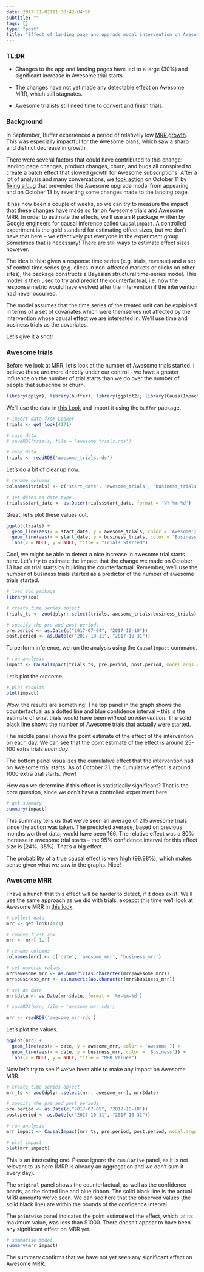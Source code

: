 ```yaml
---
date: 2017-11-01T11:38:42-04:00
subtitle: ""
tags: []
type: "post"
title: "Effect of landing page and upgrade modal intervention on Awesome MRR"
---
```


### TL;DR

 - Changes to the app and landing pages have led to a large (30%) and significant increase in Awesome trial starts.
 
 - The changes have not yet made any detectable effect on Awesome MRR, which still stagnates. 
 
 - Awesome trialists still need time to convert and finish trials.
 
### Background
In September, Buffer experienced a period of relatively low [MRR growth](https://github.com/bufferapp/buffer-analysis/blob/master/deliverables/september_mrr_analysis.md). This was especially impactful for the Awesome plans, which saw a sharp and distinct decrease in growth. 

There were several factors that could have contributed to this change: landing page changes, product changes, churn, and bugs all conspired to create a batch effect that slowed growth for Awesome subscriptions. After a lot of analysis and many conversations, we [took action](https://paper.dropbox.com/doc/Meeting-notes-Awesome-trial-decline-Landing-page-changes-cR1SIYptglsspqVOnN0He) on October 11 by [fixing a bug](https://buffer.slack.com/archives/C14F676AZ/p1507709680000379?thread_ts=1507624638.000063&cid=C14F676AZ) that prevented the Awesome upgrade modal from appearing and on October 13 by reverting some changes made to the landing page.

It has now been a couple of weeks, so we can try to measure the impact that these changes have made so far on Awesome trials and Awesome MRR. In order to estimate the effects, we'll use an R package written by Google engineers for causal inference called `CausalImpact`. A controlled experiment is the gold standard for estimating effect sizes, but we don't have that here -- we effectively put everyone in the experiment group. Sometimes that is necessary! There are still ways to estimate effect sizes however.

The idea is this: given a response time series (e.g. trials, revenue) and a set of control time series (e.g. clicks in non-affected markets or clicks on other sites), the package constructs a Bayesian structural time-series model. This model is then used to try and predict the counterfactual, i.e. how the response metric would have evolved after the intervention if the intervention had never occurred. 

The model assumes that the time series of the treated unit can be explained in terms of a set of covariates which were themselves not affected by the intervention whose causal effect we are interested in. We'll use time and business trials as the covariates.

Let's give it a shot!

### Awesome trials
Before we look at MRR, let's look at the number of Awesome trials started. I believe these are more directly under our control - we have a greater influence on the number of trial starts than we do over the number of people that subscribe or churn.

```r
library(dplyr); library(buffer); library(ggplot2); library(CausalImpact)
```

We'll use the data in [this Look](https://looker.buffer.com/looks/4171) and import it using the `buffer` package.

```r
# import data from Looker
trials <- get_look(4171)
```

```r
# save data
# saveRDS(trials, file = 'awesome_trials.rds')

# read data
trials <- readRDS('awesome_trials.rds')
```

Let's do a bit of cleanup now.

```r
# rename columns
colnames(trials) <- c('start_date', 'awesome_trials', 'business_trials')

# set dates as date type
trials$start_date <- as.Date(trials$start_date, format = '%Y-%m-%d')
```

Great, let's plot these values out.

```r
ggplot(trials) +
  geom_line(aes(x = start_date, y = awesome_trials, color = 'Awesome')) +
  geom_line(aes(x = start_date, y = business_trials, color = 'Business')) +
  labs(x = NULL, y = NULL, title = "Trials Started")
```

Cool, we might be able to detect a nice increase in awesome trial starts here. Let's try to estimate the impact that the change we made on October 13 had on trial starts by building the counterfactual. Remember, we'll use the number of business trials started as a predictor of the number of awesome trials started. 

```r
# load zoo package
library(zoo)

# create time series object
trials_ts <- zoo(dplyr::select(trials, awesome_trials:business_trials), trials$start_date)

# specify the pre and post periods
pre.period <- as.Date(c("2017-07-04", "2017-10-10"))
post.period <- as.Date(c("2017-10-11", "2017-10-31"))
```

To perform inference, we run the analysis using the `CausalImpact` command.

```r
# run analysis
impact <- CausalImpact(trials_ts, pre.period, post.period, model.args = list(niter = 5000, nseasons = 7))
```

Let's plot the outcome.

```r
# plot results
plot(impact)
```

Wow, the results are something! The top panel in the graph shows the counterfactual as a dotted line and blue confidence interval -- this is the estimate of what trials would have been _without an intervention_. The solid black line shows the number of Awesome trials that actually were started.

The middle panel shows the point estimate of the effect of the intervention on each day. We can see that the point estimate of the effect is around 25-100 extra trials _each day_.

The bottom panel visualizes the cumulative effect that the intervention had on Awesome trial starts. As of October 31, the cumulative effect is around 1000 extra trial starts. Wow! 

How can we determine if this effect is statistically significant? That is the core question, since we don't have a controlled experiment here. 

```r
# get summary
summary(impact)
```

This summary tells us that we've seen an average of 215 awesome trials since the action was taken. The predicted average, based on previous months worth of data, would have been 166. The relative effect was a 30% increase in awesome trial starts -- the 95% confidence interval for this effect size is [24%, 35%]. That's a big effect. 

The probability of a true causal effect is very high (99.98%), which makes sense given what we saw in the graphs. Nice! 

### Awesome MRR
I have a hunch that this effect will be harder to detect, if it does exist. We'll use the same approach as we did with trials, excepct this time we'll look at Awesome MRR in [this look](https://looker.buffer.com/looks/4173). 

```r
# collect data
mrr <- get_look(4173)

# remove first row
mrr <- mrr[-1, ]

# rename columns
colnames(mrr) <- c('date', 'awesome_mrr', 'business_mrr')

# set numeric values
mrr$awesome_mrr <- as.numeric(as.character(mrr$awesome_mrr))
mrr$business_mrr <- as.numeric(as.character(mrr$business_mrr))

# set as date
mrr$date <- as.Date(mrr$date, format = '%Y-%m-%d')
```

```r
# saveRDS(mrr, file = 'awesome_mrr.rds')

mrr <- readRDS('awesome_mrr.rds')
```

Let's plot the values.

```r
ggplot(mrr) +
  geom_line(aes(x = date, y = awesome_mrr, color = 'Awesome')) +
  geom_line(aes(x = date, y = business_mrr, color = 'Business')) +
  labs(x = NULL, y = NULL, title = "MRR Values")
```

Now let's try to see if we've been able to make any impact on Awesome MRR. 

```r
# create time series object
mrr_ts <- zoo(dplyr::select(mrr, awesome_mrr), mrr$date)

# specify the pre and post periods
pre.period <- as.Date(c("2017-07-05", "2017-10-10"))
post.period <- as.Date(c("2017-10-11", "2017-10-31"))

# run analysis
mrr_impact <- CausalImpact(mrr_ts, pre.period, post.period, model.args = list(niter = 5000, nseasons = 7))

# plot impact
plot(mrr_impact)
```

This is an interesting one. Please ignore the `cumulative` panel, as it is not relevant to us here (MRR is already an aggregation and we don't sum it every day). 

The `original` panel shows the counterfactual, as well as the confidence bands, as the dotted line and blue ribbon. The solid black line is the actual MRR amounts we've seen. We can see here that the observed values (the solid black line) are within the bounds of the confidence interval. 

The `pointwise` panel indicates the point estimate of the effect, which ,at its maximum value, was less than \$1000. There doesn't appear to have been any significant effect on MRR yet.

```r
# summarise model
summary(mrr_impact)
```

The summary confirms that we have not yet seen any significant effect on Awesome MRR.
